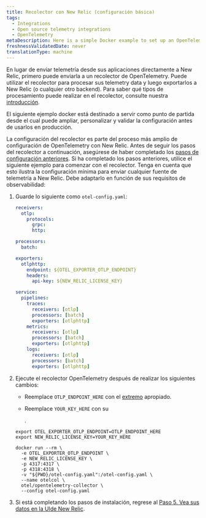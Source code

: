 ```yaml
---
title: Recolector con New Relic (configuración básica)
tags:
  - Integrations
  - Open source telemetry integrations
  - OpenTelemetry
metaDescription: Here is a simple Docker example to set up an OpenTelemetry Collector with New Relic.
freshnessValidatedDate: never
translationType: machine
---
```


En lugar de enviar telemetría desde sus aplicaciones directamente a New Relic, primero puede enviarla a un recolector de OpenTelemetry. Puede utilizar el recolector para procesar sus telemetry data y luego exportarlos a New Relic (o cualquier otro backend). Para saber qué tipos de procesamiento puede realizar en el recolector, consulte nuestra [introducción](/docs/more-integrations/open-source-telemetry-integrations/opentelemetry/collector/opentelemetry-collector-intro).

El siguiente ejemplo docker está destinado a servir como punto de partida desde el cual puede ampliar, personalizar y validar la configuración antes de usarlos en producción.

La configuración del recolector es parte del proceso más amplio de configuración de OpenTelemetry con New Relic. Antes de seguir los pasos del recolector a continuación, asegúrese de haber completado los [pasos de configuración anteriores](/docs/more-integrations/open-source-telemetry-integrations/opentelemetry/opentelemetry-quick-start). Si ha completado los pasos anteriores, utilice el siguiente ejemplo para comenzar con el recolector. Tenga en cuenta que esto ilustra la configuración mínima para enviar cualquier fuente de telemetría a New Relic. Debe adaptarlo en función de sus requisitos de observabilidad:

1. Guarde lo siguiente como `otel-config.yaml`:

   ```yaml
   receivers:
     otlp:
       protocols:
         grpc:
         http:

   processors:
     batch:

   exporters:
     otlphttp:
       endpoint: ${OTEL_EXPORTER_OTLP_ENDPOINT}
       headers:
         api-key: ${NEW_RELIC_LICENSE_KEY}

   service:
     pipelines:
       traces:
         receivers: [otlp]
         processors: [batch]
         exporters: [otlphttp]
       metrics:
         receivers: [otlp]
         processors: [batch]
         exporters: [otlphttp]
       logs:
         receivers: [otlp]
         processors: [batch]
         exporters: [otlphttp]
   ```

2. Ejecute el recolector OpenTelemetry después de realizar los siguientes cambios:

   * Reemplace `OTLP_ENDPOINT_HERE` con el [extremo](/docs/more-integrations/open-source-telemetry-integrations/opentelemetry/get-started/opentelemetry-set-up-your-app/#review-settings) apropiado.

   * Reemplace `YOUR_KEY_HERE` con su

     <InlinePopover type="licenseKey"/>

     .

   ```shell
   export OTEL_EXPORTER_OTLP_ENDPOINT=OTLP_ENDPOINT_HERE
   export NEW_RELIC_LICENSE_KEY=YOUR_KEY_HERE

   docker run --rm \
     -e OTEL_EXPORTER_OTLP_ENDPOINT \
     -e NEW_RELIC_LICENSE_KEY \
     -p 4317:4317 \
     -p 4318:4318 \
     -v "${PWD}/otel-config.yaml":/otel-config.yaml \
     --name otelcol \
     otel/opentelemetry-collector \
     --config otel-config.yaml
   ```

3. Si está completando los pasos de instalación, regrese al [Paso 5. Vea sus datos en la UIde New Relic](/docs/more-integrations/open-source-telemetry-integrations/opentelemetry/opentelemetry-setup/#view-data).